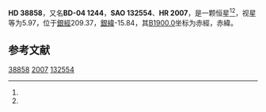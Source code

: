 {{Starbox begin
| name = HD 38858
}}
{{Starbox observe
| epoch = [[J2000.0|J2000.0]]
| constell = {{星座名待查}}<ref name=SIMBAD>{{cite web
 | url=http://simbad.u-strasbg.fr/simbad/sim-id?Ident=HR+2007
 | title=Pulsating variable Star
 | publisher=Centre de Données astronomiques de Strasbourg
 | work=SIMBAD
 | accessdate=2012-07-13
 | archive-date=2019-08-08
 | archive-url=https://web.archive.org/web/20190808112326/http://simbad.u-strasbg.fr/simbad/sim-id?Ident=HR+2007
 | dead-url=no
 }}</ref><ref name=DATA>{{cite web
 | url=http://vizier.u-strasbg.fr/viz-bin/VizieR-5?-out.add=.&-source=5050&-corr=PK=HR&-out.max=9999&HR=2007
 | title=VizieR Detailed Page
 | accessdate=2012-07-13
 | archive-date=2019-08-08
 | archive-url=https://web.archive.org/web/20190808131425/http://vizier.u-strasbg.fr/viz-bin/VizieR-5?-out.add=.&-source=5050&-corr=PK=HR&-out.max=9999&HR=2007
 | dead-url=no
 }}</ref>
| 星官 = 
| ra = {{RA|5|48|34.9}}<ref name=SIMBAD /><ref name=DATA />
| dec = {{DEC|-4|5|41}}<ref name=SIMBAD /><ref name=DATA />
| appmag_v = 5.97<ref name=SIMBAD /><ref name=DATA />
}}
{{Starbox character
| class = G4V<ref name=SIMBAD /><ref name=DATA />
| b-v = 0.64<ref name=SIMBAD /><ref name=DATA />
| u-b = 0.1<ref name=SIMBAD /><ref name=DATA />
| r-i = <ref name=SIMBAD /><ref name=DATA />
| variable = 
}}
{{Starbox astrometry
| radial_v = 0.1
| prop_mo_ra = 29
| parallax = 
| p_error = 
}}
{{Starbox catalog
| names =BD-04 1244，[[SAO星表|SAO]] 132554，[[HD星表|HD]] 38858，[[HR星表|HR]] 2007}}
{{Starbox reference |Simbad=HR+2007}}
{{Starbox end}}

'''HD 38858'''，又名'''BD-04 1244'''，'''SAO 132554'''、'''HR 2007'''，是一颗恒星<ref name=SIMBAD /><ref name=DATA />，视星等为5.97，位于[[銀道座標系|銀經]]209.37，[[銀道座標系|銀緯]]-15.84，其[[B1900.0|B1900.0]]坐标为赤經{{RA|5|43|36.7}}，赤緯{{DEC|-4|-15.84|20}}。

== 参考文献 ==
{{reflist}}

{{star-stub}}

[[Category:HD和HDE天體|38858]]
[[Category:HR天體|2007]]
[[Category:SAO天體|132554]]